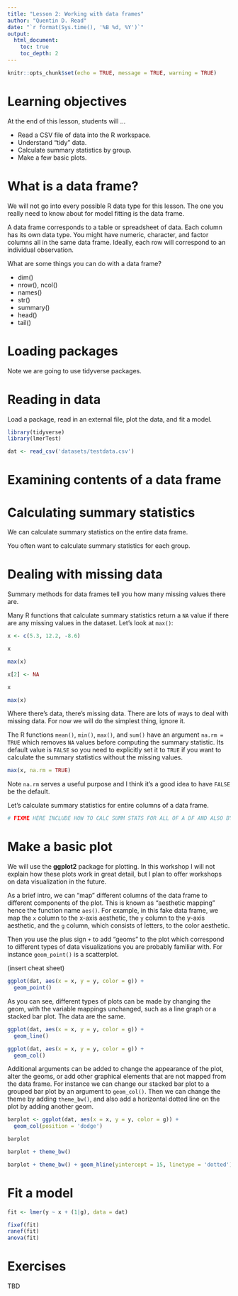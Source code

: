 ```yaml
---
title: "Lesson 2: Working with data frames"
author: "Quentin D. Read"
date: "`r format(Sys.time(), '%B %d, %Y')`"
output: 
  html_document:
    toc: true
    toc_depth: 2
---
```


```r
knitr::opts_chunk$set(echo = TRUE, message = TRUE, warning = TRUE)
```

# Learning objectives

At the end of this lesson, students will ...

- Read a CSV file of data into the R workspace.
- Understand "tidy" data.
- Calculate summary statistics by group.
- Make a few basic plots.

# What is a data frame?

We will not go into every possible R data type for this lesson. The one you really need to know about for model fitting is the data frame.

A data frame corresponds to a table or spreadsheet of data. Each column has its own data type. You might have numeric, character, and factor columns all in the same data frame. Ideally, each row will correspond to an individual observation.

What are some things you can do with a data frame? 

- dim()
- nrow(), ncol()
- names()
- str()
- summary()
- head()
- tail()

# Loading packages

Note we are going to use tidyverse packages.

# Reading in data

Load a package, read in an external file, plot the data, and fit a model.

```r
library(tidyverse)
library(lmerTest)

dat <- read_csv('datasets/testdata.csv')
```

# Examining contents of a data frame

# Calculating summary statistics

We can calculate summary statistics on the entire data frame.

You often want to calculate summary statistics for each group.

# Dealing with missing data

Summary methods for data frames tell you how many missing values there are.

Many R functions that calculate summary statistics return a `NA` value if there are any missing values in the dataset. Let's look at `max()`:

```r
x <- c(5.3, 12.2, -8.6)

x

max(x)

x[2] <- NA

x

max(x)
```


Where there's data, there's missing data. There are lots of ways to deal with missing data. For now we will do the simplest thing, ignore it.

The R functions `mean()`, `min()`, `max()`, and `sum()` have an argument `na.rm = TRUE` which removes `NA` values before computing the summary statistic. Its default value is `FALSE` so you need to explicitly set it to `TRUE` if you want to calculate the summary statistics without the missing values.

```r
max(x, na.rm = TRUE)
```


Note `na.rm` serves a useful purpose and I think it's a good idea to have `FALSE` be the default.

Let's calculate summary statistics for entire columns of a data frame.

```r
# FIXME HERE INCLUDE HOW TO CALC SUMM STATS FOR ALL OF A DF AND ALSO BY GROUP
```


# Make a basic plot

We will use the **ggplot2** package for plotting. In this workshop I will not explain how these plots work in great detail, but I plan to offer workshops on data visualization in the future.

As a brief intro, we can "map" different columns of the data frame to different components of the plot. This is known as "aesthetic mapping" hence the function name `aes()`. For example, in this fake data frame, we map the `x` column to the x-axis aesthetic, the `y` column to the y-axis aesthetic, and the `g` column, which consists of letters, to the color aesthetic.

Then you use the plus sign `+` to add "geoms" to the plot which correspond to different types of data visualizations you are probably familiar with. For instance `geom_point()` is a scatterplot.

(insert cheat sheet)

```r
ggplot(dat, aes(x = x, y = y, color = g)) +
  geom_point()
```

As you can see, different types of plots can be made by changing the geom, with the variable mappings unchanged, such as a line graph or a stacked bar plot. The data are the same.

```r
ggplot(dat, aes(x = x, y = y, color = g)) +
  geom_line()

ggplot(dat, aes(x = x, y = y, color = g)) +
  geom_col()
```

Additional arguments can be added to change the appearance of the plot, alter the geoms, or add other graphical elements that are not mapped from the data frame. For instance we can change our stacked bar plot to a grouped bar plot by an argument to `geom_col()`. Then we can change the theme by adding `theme_bw()`, and also add a horizontal dotted line on the plot by adding another geom.

```r
barplot <- ggplot(dat, aes(x = x, y = y, color = g)) +
  geom_col(position = 'dodge')

barplot

barplot + theme_bw()

barplot + theme_bw() + geom_hline(yintercept = 15, linetype = 'dotted')
```


# Fit a model

```r
fit <- lmer(y ~ x + (1|g), data = dat)
```

```r
fixef(fit)
ranef(fit)
anova(fit)
```

# Exercises

TBD